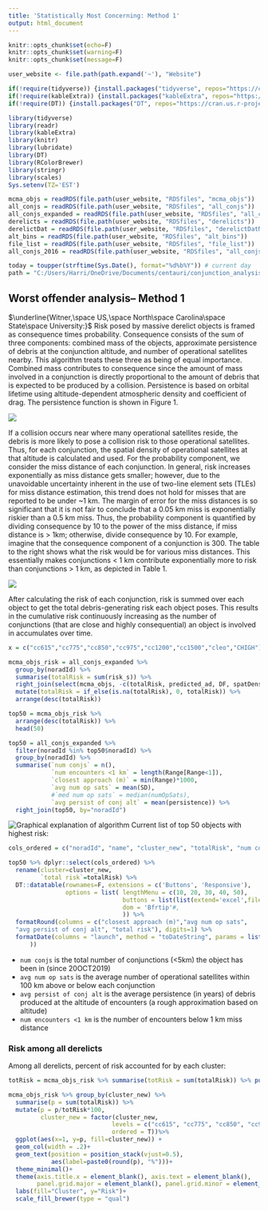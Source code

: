 ```yaml
---
title: 'Statistically Most Concerning: Method 1'
output: html_document
---
```


```r
knitr::opts_chunk$set(echo=F)
knitr::opts_chunk$set(warning=F)
knitr::opts_chunk$set(message=F)

user_website <- file.path(path.expand('~'), "Website")

if(!require(tidyverse)) {install.packages("tidyverse", repos="https://cran.us.r-project.org")}
if(!require(kableExtra)) {install.packages("kableExtra", repos="https://cran.us.r-project.org")}
if(!require(DT)) {install.packages("DT", repos="https://cran.us.r-project.org")

library(tidyverse)
library(readr)
library(kableExtra)
library(knitr)
library(lubridate)
library(DT)
library(RColorBrewer)
library(stringr)
library(scales)
Sys.setenv(TZ='EST')

mcma_objs = readRDS(file.path(user_website, "RDSfiles", "mcma_objs"))
all_conjs = readRDS(file.path(user_website, "RDSfiles", "all_conjs"))
all_conjs_expanded = readRDS(file.path(user_website, "RDSfiles", "all_conjs_expanded"))
derelicts = readRDS(file.path(user_website, "RDSfiles", "derelicts"))
derelictDat = readRDS(file.path(user_website, "RDSfiles", "derelictDatNew"))
alt_bins = readRDS(file.path(user_website, "RDSfiles", "alt_bins"))
file_list = readRDS(file.path(user_website, "RDSfiles", "file_list"))
all_conjs_2016 = readRDS(file.path(user_website, "RDSfiles", "all_conjs_2016"))

today = toupper(strftime(Sys.Date(), format="%d%b%Y")) # current day
path = "C:/Users/Harri/OneDrive/Documents/centauri/conjunction_analysis/conj_data"
```
## Worst offender analysis-- Method 1

$\underline{Witner,\space US,\space North\space Carolina\space State\space University:}$ Risk posed by massive derelict objects is framed as consequence times probability. 
Consequence consists of the sum of three components: combined mass of the objects, approximate persistence of debris at the conjunction altitude, and number of operational satellites nearby. This algorithm treats these three as being of equal importance. Combined mass contributes to consequence since the amount of mass involved in a conjunction is directly proportional to the amount of debris that is expected to be produced by a collision. Persistence is based on orbital lifetime using altitude-dependent atmospheric density and coefficient of drag. The persistence function is shown in Figure 1.

![](Rachel_figure1.png)

If a collision occurs near where many operational satellites reside, the debris is more likely to pose a collision risk to those operational satellites. Thus, for each conjunction, the spatial density of operational satellites at that altitude is calculated and used. 
For the probability component, we consider the miss distance of each conjunction. In general, risk increases exponentially as miss distance gets smaller; however, due to the unavoidable uncertainty inherent in the use of two-line element sets (TLEs) for miss distance estimation, this trend does not hold for misses that are reported to be under ~1 km. The margin of error for the miss distances is so significant that it is not fair to conclude that a 0.05 km miss is exponentially riskier than a 0.5 km miss. 
Thus, the probability component is quantified by dividing consequence by 10 to the power of the miss distance, if miss distance is > 1km; otherwise, divide consequence by 10. For example, imagine that the consequence component of a conjunction is 300. The table to the right shows what the risk would be for various miss distances. This essentially makes conjunctions < 1 km contribute exponentially more to risk than conjunctions > 1 km, as depicted in Table 1. 

![](Rachel_figure2.png)

After calculating the risk of each conjunction, risk is summed over each object to get the total debris-generating risk each object poses. This results in the cumulative risk continuously increasing as the number of conjunctions (that are close and highly consequential) an object is involved in accumulates over time.


```r
x = c("cc615","cc775","cc850","cc975","cc1200","cc1500","cleo","CHIGH")

mcma_objs_risk = all_conjs_expanded %>%
  group_by(noradId) %>% 
  summarise(totalRisk = sum(risk_s)) %>%
  right_join(select(mcma_objs, -c(totalRisk, predicted_ad, DF, spatDensOpSats)), by="noradId") %>% 
  mutate(totalRisk = if_else(is.na(totalRisk), 0, totalRisk)) %>%
  arrange(desc(totalRisk))

top50 = mcma_objs_risk %>% 
  arrange(desc(totalRisk)) %>%
  head(50)

top50 = all_conjs_expanded %>%
  filter(noradId %in% top50$noradId) %>%
  group_by(noradId) %>%
  summarise(`num conjs` = n(),
            `num encounters <1 km` = length(Range[Range<1]),
            `closest approach (m)` = min(Range)*1000,
            `avg num op sats` = mean(SD),
            #`med num op sats` = median(numOpSats),
            `avg persist of conj alt` = mean(persistence)) %>% 
  right_join(top50, by="noradId")
```
![Graphical explanation of algorithm](SMCderelicts.png)
Current list of top 50 objects with highest risk:
```r
cols_ordered = c("noradId", "name", "cluster_new", "totalRisk", "num conjs", "closest approach (m)", "avg num op sats", "avg persist of conj alt", "num encounters <1 km", "apogee", "perigee","launch","inclination","mass","type","country")

top50 %>% dplyr::select(cols_ordered) %>%
  rename(cluster=cluster_new,
         `total risk`=totalRisk) %>%
  DT::datatable(rownames=F, extensions = c('Buttons', 'Responsive'),
                options = list( lengthMenu = c(10, 20, 30, 40, 50),
                                buttons = list(list(extend='excel',filename="worst_offenders_1", text="Download data", title=paste0("Worst offenders (method 1) as of ", today))),
                                dom = 'Bfrtip'#,
                                )) %>%
  formatRound(columns = c("closest approach (m)","avg num op sats",
  "avg persist of conj alt", "total risk"), digits=1) %>%
  formatDate(columns = "launch", method = "toDateString", params = list('en-US', list(year = 'numeric', month = 'numeric', day='numeric')
      ))
```

- `num conjs` is the total number of conjunctions (<5km) the object has been in (since 20OCT2019)
- `avg num op sats` is the average number of operational satellites within 100 km above or below each conjunction
- `avg persist of conj alt` is the average persistence (in years) of debris produced at the altitude of encounters (a rough approximation based on altitude)
- `num encounters <1 km` is the number of encounters below 1 km miss distance

### Risk among all derelicts
Among all derelicts, percent of risk accounted for by each cluster:

```r
totRisk = mcma_objs_risk %>% summarise(totRisk = sum(totalRisk)) %>% pull()

mcma_objs_risk %>% group_by(cluster_new) %>%
  summarise(p = sum(totalRisk)) %>% 
  mutate(p = p/totRisk*100,
         cluster_new = factor(cluster_new,
                             levels = c("cc615", "cc775", "cc850", "cc975", "cc1200", "cc1500", "cleo","CHIGH"),
                             ordered = T))%>%
  ggplot(aes(x=1, y=p, fill=cluster_new)) +
  geom_col(width = .2)+
  geom_text(position = position_stack(vjust=0.5), 
            aes(label=paste0(round(p), "%")))+
  theme_minimal()+
  theme(axis.title.x = element_blank(), axis.text = element_blank(), 
        panel.grid.major = element_blank(), panel.grid.minor = element_blank())+
  labs(fill="Cluster", y="Risk")+
  scale_fill_brewer(type = "qual")
```